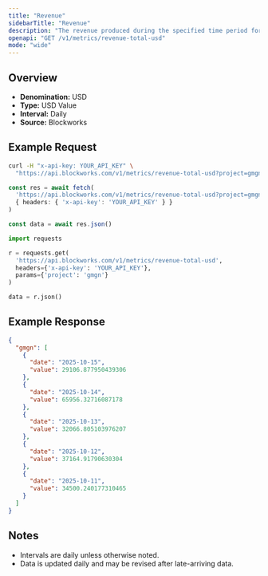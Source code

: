 ```yaml
---
title: "Revenue"
sidebarTitle: "Revenue"
description: "The revenue produced during the specified time period for given project."
openapi: "GET /v1/metrics/revenue-total-usd"
mode: "wide"
---
```


## Overview

- **Denomination:** USD
- **Type:** USD Value
- **Interval:** Daily
- **Source:** Blockworks

## Example Request

<CodeGroup>

```bash cURL
curl -H "x-api-key: YOUR_API_KEY" \
  "https://api.blockworks.com/v1/metrics/revenue-total-usd?project=gmgn"
```

```typescript TypeScript
const res = await fetch(
  'https://api.blockworks.com/v1/metrics/revenue-total-usd?project=gmgn',
  { headers: { 'x-api-key': 'YOUR_API_KEY' } }
)

const data = await res.json()
```

```python Python
import requests

r = requests.get(
  'https://api.blockworks.com/v1/metrics/revenue-total-usd',
  headers={'x-api-key': 'YOUR_API_KEY'},
  params={'project': 'gmgn'}
)

data = r.json()
```

</CodeGroup>

## Example Response

```json
{
  "gmgn": [
    {
      "date": "2025-10-15",
      "value": 29106.877950439306
    },
    {
      "date": "2025-10-14",
      "value": 65956.32716087178
    },
    {
      "date": "2025-10-13",
      "value": 32066.805103976207
    },
    {
      "date": "2025-10-12",
      "value": 37164.91790630304
    },
    {
      "date": "2025-10-11",
      "value": 34500.240177310465
    }
  ]
}
```

## Notes
- Intervals are daily unless otherwise noted.
- Data is updated daily and may be revised after late-arriving data.